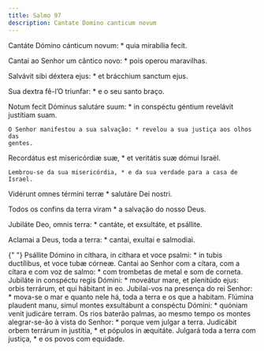 ```yaml
---
title: Salmo 97
description: Cantate Domino canticum novum
---
```


<div class="side-by-side not-content">

Cantáte Dómino cánticum novum: \* quia mirabília fecit.</span>

Cantai ao Senhor um cântico novo: \* pois operou maravilhas.

Salvávit sibi déxtera ejus: \* et brácchium sanctum ejus.

Sua dextra fê-l’O triunfar: \* e o seu santo braço.

  <span>
    Notum fecit Dóminus salutáre suum: * in conspéctu géntium revelávit
    justítiam suam.
 
    O Senhor manifestou a sua salvação: * revelou a sua justiça aos olhos das
    gentes.

Recordátus est misericórdiæ suæ, \* et veritátis suæ dómui Israël.

    Lembrou-se da sua misericórdia, * e da sua verdade para a casa de Israel.

Vidérunt omnes términi terræ \* salutáre Dei nostri.</span>

Todos os confins da terra viram \* a salvação do nosso Deus.

Jubiláte Deo, omnis terra: \* cantáte, et exsultáte, et psállite.

Aclamai a Deus, toda a terra: \* cantai, exultai e salmodiai.

{" "}
<span>
  Psállite Dómino in cíthara, in cíthara et voce psalmi: * in tubis ductílibus,
  et voce tubæ córneæ. Cantai ao Senhor com a cítara, com a cítara e com voz de
  salmo: * com trombetas de metal e som de corneta. Jubiláte in conspéctu regis
  Dómini: * moveátur mare, et plenitúdo ejus: orbis terrárum, et qui hábitant in
  eo. Jubilai-vos na presença do rei Senhor: * mova-se o mar e quanto nele há,
  toda a terra e os que a habitam. Flúmina plaudent manu, simul montes
  exsultábunt a conspéctu Dómini: * quóniam venit judicáre terram. Os rios
  baterão palmas, ao mesmo tempo os montes alegrar-se-ão à vista do Senhor: *
  porque vem julgar a terra. Judicábit orbem terrárum in justítia, * et pópulos
  in æquitáte.
</span>
Julgará toda a terra com justiça, * e os povos com equidade.

</div>
